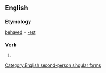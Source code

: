 ==English==

===Etymology===
[[behaved]] + [[-est]]

===Verb===
{{en-verb form}}

# {{context|archaic}} {{form of|Second-person singular past form|behave}}

[[Category:English second-person singular forms]]